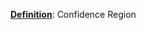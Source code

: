 \providecommand{\Pageref}[1]{\hfill p.\pageref{#1}}
 [**Definition**](#confidence-region): Confidence Region\Pageref{confidence-region}

